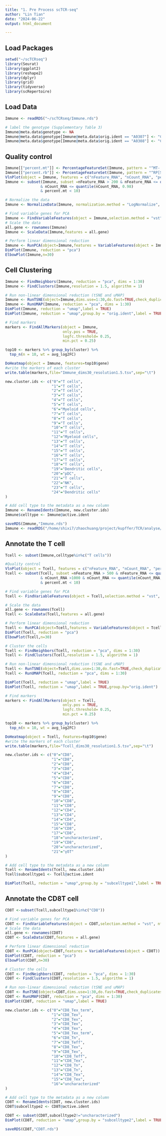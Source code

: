 ```yaml
---
title: "1. Pre Process scTCR-seq"
author: "Lin Tian"
date: "2024-06-22"
output: html_document

---
```


## Load Packages

```r
setwd("~/scTCRseq")
library(Seurat)
library(ggplot2)
library(reshape2)
library(dplyr)
library(grid)
library(tidyverse)
library(scRepertoire)
```

## Load Data

```r
Immune <- readRDS("~/scTCRseq/Immune.rds")

# label the genotype (Supplementary Table 3)
Immune@meta.data$genotype <- NA
Immune@meta.data$genotype[Immune@meta.data$orig.ident == "A0307"] <- "Ccr2_HET"
Immune@meta.data$genotype[Immune@meta.data$orig.ident == "A0308"] <- "Ccr2_KO"
```

## Quality control

```r
Immune[["percent.mt"]] <- PercentageFeatureSet(Immune, pattern = "^MT-|^mt-")
Immune[["percent.rb"]] <- PercentageFeatureSet(Immune, pattern = "^RP[SL]|^Rp[sl]")
VlnPlot(object = Immune, features = c("nFeature_RNA", "nCount_RNA", "percent.mt","percent.rb"),group.by="orig.ident", ncol = 2)
Immune <- subset(Immune, subset =nFeature_RNA > 200 & nFeature_RNA <= quantile(nFeature_RNA, 0.98) 
                & nCount_RNA <= quantile(nCount_RNA, 0.98) 
                & percent.mt < 10)

# Normalize the data
Immune <- NormalizeData(Immune, normalization.method = "LogNormalize", scale.factor = 10000)

# Find variable genes for PCA 
Immune <- FindVariableFeatures(object = Immune,selection.method = "vst", nfeatures = 2000)
# Scale the data
all.gene <- rownames(Immune)
Immune <- ScaleData(Immune,features = all.gene)

# Perform linear dimensional reduction
Immune <- RunPCA(object=Immune,features = VariableFeatures(object = Immune))
DimPlot(Immune, reduction = "pca")
ElbowPlot(Immune,n=30)
```

## Cell Clustering

```r
Immune <- FindNeighbors(Immune, reduction = "pca", dims = 1:30)
Immune <- FindClusters(Immune,resolution = 1.5, algorithm = 1)

# Run non-linear dimensional reduction (tSNE and uMAP)
Immune <- RunTSNE(object=Immune,dims.use=1:30,do.fast=TRUE,check_duplicates = FALSE)
Immune <- RunUMAP(Immune, reduction = "pca", dims = 1:30)
DimPlot(Immune, reduction = "umap",label = TRUE)
DimPlot(Immune, reduction = "umap",group.by = "orig.ident",label = TRUE)

# Find markers 
markers <- FindAllMarkers(object = Immune, 
                          only.pos = TRUE,
                          logfc.threshold= 0.25,
                          min.pct = 0.25)

top10 <- markers %>% group_by(cluster) %>% 
  top_n(n = 10, wt = avg_log2FC)

DoHeatmap(object = Immune, features=top10$gene)
#write the markers of each cluster
write.table(markers,file="Immune_dims30_resolution1.5.tsv",sep="\t")

new.cluster.ids <- c("0"="T cells", 
                     "1"="T cells", 
                     "2"="T cells", 
                     "3"="T cells", 
                     "4"="T cells", 
                     "5"="T cells", 
                     "6"="Myeloid cells", 
                     "7"="T cells", 
                     "8"="T cells", 
                     "9"="T cells", 
                     "10"="T cells", 
                     "11"="T cells", 
                     "12"="Myeloid cells", 
                     "13"="T cells", 
                     "14"="T cells", 
                     "15"="T cells", 
                     "16"="T cells", 
                     "17"="T cells",
                     "18"="T cells", 
                     "19"="Dendritic cells", 
                     "20"="pDC",
                     "21"="T cells", 
                     "22"="NK", 
                     "23"="T cells",
                     "24"="Dendritic cells"
)

# Add cell type to the metadata as a new column
Immune <- RenameIdents(Immune, new.cluster.ids)
Immune$celltype <- Immune@active.ident

saveRDS(Immune,"Immune.rds")
Immune <- readRDS("/home/shixi7/zhaochuang/project/kupffer/TCR/analyse/Immune.rds")
```

## Annotate the T cell

```r
Tcell <- subset(Immune,celltype%in%c("T cells"))

#Quality control
VlnPlot(object = Tcell, features = c("nFeature_RNA", "nCount_RNA", "percent.mt","percent.rb"),group.by="orig.ident", ncol = 2)
Tcell <- subset(Tcell, subset =nFeature_RNA > 500 & nFeature_RNA <= quantile(nFeature_RNA, 0.98) 
                & nCount_RNA >1000 & nCount_RNA <= quantile(nCount_RNA, 0.98) 
                & percent.mt < 10)

# Find variable genes for PCA 
Tcell <- FindVariableFeatures(object = Tcell,selection.method = "vst", nfeatures = 2000)

# Scale the data
all.gene <- rownames(Tcell)
Tcell <- ScaleData(Tcell,features = all.gene)

# Perform linear dimensional reduction
Tcell <- RunPCA(object=Tcell,features = VariableFeatures(object = Tcell))
DimPlot(Tcell, reduction = "pca")
ElbowPlot(Tcell,n=30)

# Cluster the cells
Tcell <- FindNeighbors(Tcell, reduction = "pca", dims = 1:30)
Tcell <- FindClusters(Tcell,resolution = 1.5, algorithm = 1)

# Run non-linear dimensional reduction (tSNE and uMAP)
Tcell <- RunTSNE(object=Tcell,dims.use=1:30,do.fast=TRUE,check_duplicates = FALSE)
Tcell <- RunUMAP(Tcell, reduction = "pca", dims = 1:30)

DimPlot(Tcell, reduction = "umap",label = TRUE)
DimPlot(Tcell, reduction = "umap",label = TRUE,group.by="orig.ident")

# Find markers 
markers <- FindAllMarkers(object = Tcell, 
                          only.pos = TRUE,
                          logfc.threshold= 0.25,
                          min.pct = 0.25)

top10 <- markers %>% group_by(cluster) %>% 
  top_n(n = 10, wt = avg_log2FC)

DoHeatmap(object = Tcell, features=top10$gene)
#write the markers of each cluster
write.table(markers,file="Tcell_dims30_resolution1.5.tsv",sep="\t")

new.cluster.ids <- c("0"="CD8", 
                     "1"="CD8", 
                     "2"="CD8", 
                     "3"="CD8", 
                     "4"="CD4", 
                     "5"="CD8", 
                     "6"="CD8", 
                     "7"="CD8", 
                     "8"="CD8", 
                     "9"="CD8", 
                     "10"="CD8", 
                     "11"="CD8", 
                     "12"="CD4", 
                     "13"="CD4", 
                     "14"="CD4", 
                     "15"="CD8", 
                     "16"="CD8", 
                     "17"="CD8",
                     "18"="uncharacterized", 
                     "19"="CD8", 
                     "20"="uncharacterized",
                     "21"="γδT"
)

# Add cell type to the metadata as a new column
Tcell <- RenameIdents(Tcell, new.cluster.ids)
Tcell$subcelltype1 <- Tcell@active.ident

DimPlot(Tcell, reduction = "umap",group.by = "subcelltype1",label = TRUE)
```

## Annotate the CD8T cell

```r
CD8T <-subset(Tcell,subcelltype1%in%c("CD8"))

# Find variable genes for PCA 
CD8T <- FindVariableFeatures(object = CD8T,selection.method = "vst", nfeatures = 2000)
# Scale the data
all.gene <- rownames(CD8T)
CD8T <- ScaleData(CD8T,features = all.gene)

# Perform linear dimensional reduction
CD8T <- RunPCA(object=CD8T,features = VariableFeatures(object = CD8T))
DimPlot(CD8T, reduction = "pca")
ElbowPlot(CD8T,n=30)

# Cluster the cells
CD8T <- FindNeighbors(CD8T, reduction = "pca", dims = 1:30)
CD8T <- FindClusters(CD8T,resolution = 1.5, algorithm = 1)

# Run non-linear dimensional reduction (tSNE and uMAP)
CD8T <- RunTSNE(object=CD8T,dims.use=1:30,do.fast=TRUE,check_duplicates = FALSE)
CD8T <- RunUMAP(CD8T, reduction = "pca", dims = 1:30)
DimPlot(CD8T, reduction = "umap",label = TRUE)

new.cluster.ids <- c("0"="CD8_Tex_term", 
                     "1"="CD8_Tex", 
                     "2"="CD8_Tex", 
                     "3"="CD8_Tex", 
                     "4"="CD8_Tex", 
                     "5"="CD8_Tex_term", 
                     "6"="CD8_Tn", 
                     "7"="CD8_Teff", 
                     "8"="CD8_Tex", 
                     "9"="CD8_Tex", 
                     "10"="CD8_Teff", 
                     "11"="CD8_Tex", 
                     "12"="CD8_Tn", 
                     "13"="CD8_Tn", 
                     "14"="CD8_Tex", 
                     "15"="CD8_Tex", 
                     "16"="uncharacterized"
)

# Add cell type to the metadata as a new column
CD8T <- RenameIdents(CD8T, new.cluster.ids)
CD8T$subcelltype2 <- CD8T@active.ident

CD8T <- subset(CD8T,subcelltype2!="uncharacterized")
DimPlot(CD8T, reduction = "umap",group.by = "subcelltype2",label = TRUE)

saveRDS(CD8T,"CD8T.rds")
```

